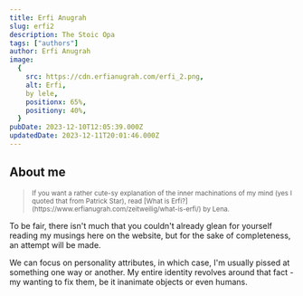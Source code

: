 ```yaml
---
title: Erfi Anugrah
slug: erfi2
description: The Stoic Opa
tags: ["authors"]
author: Erfi Anugrah
image:
  {
    src: https://cdn.erfianugrah.com/erfi_2.png,
    alt: Erfi,
    by lele,
    positionx: 65%,
    positiony: 40%,
  }
pubDate: 2023-12-10T12:05:39.000Z
updatedDate: 2023-12-11T20:01:46.000Z
---
```


## About me

> <small>
>   If you want a rather cute-sy explanation of the inner machinations of my
>   mind (yes I quoted that from Patrick Star), read [What is
>   Erfi?](https://www.erfianugrah.com/zeitweilig/what-is-erfi/) by Lena.
> </small>

To be fair, there isn't much that you couldn't already glean for yourself reading my musings here on the website, but for the sake of completeness, an attempt will be made.

We can focus on personality attributes, in which case, I'm usually pissed at something one way or another. My entire identity revolves around that fact - my wanting to fix them, be it inanimate objects or even humans.

